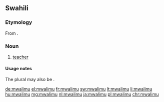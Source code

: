 ==Swahili==
===Etymology===
From {{etyl|ar|sw}} {{term|معلم|tr=mu'állim|lang=ar||teacher}}.

===Noun===
{{sw-noun|wa}}

# [[teacher]]

====Usage notes====
The plural may also be {{term|waalimu|lang=sw}}.

[[de:mwalimu]]
[[el:mwalimu]]
[[fr:mwalimu]]
[[sw:mwalimu]]
[[lt:mwalimu]]
[[li:mwalimu]]
[[hu:mwalimu]]
[[mg:mwalimu]]
[[nl:mwalimu]]
[[ja:mwalimu]]
[[pl:mwalimu]]
[[chr:mwalimu]]